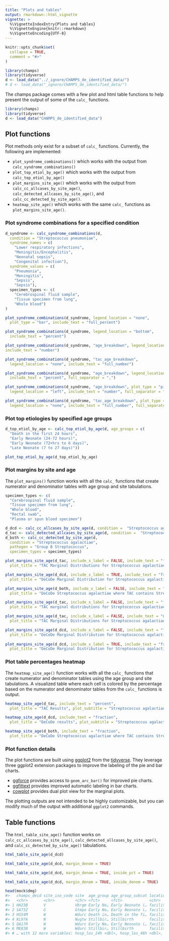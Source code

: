 ```yaml
---
title: "Plots and tables"
output: rmarkdown::html_vignette
vignette: >
  %\VignetteIndexEntry{Plots and tables}
  %\VignetteEngine{knitr::rmarkdown}
  %\VignetteEncoding{UTF-8}
---
```


```r
knitr::opts_chunk$set(
  collapse = TRUE,
  comment = "#>"
)
```

```r
library(champs)
library(tidyverse)
d <- load_data("../_ignore/CHAMPS_de_identified_data/")
# d <- load_data("_ignore/CHAMPS_de_identified_data/")
```

The champs package comes with a few plot and html table functions to help present the output of some of the `calc_` functions.

```r
library(champs)
library(tidyverse)
d <- load_data("CHAMPS_de_identified_data")
```

## Plot functions

Plot methods only exist for a subset of `calc_` functions. Currently, the following are implemented:

- `plot_syndrome_combinations()` which works with the output from `calc_syndrome_combinations()`
- `plot_top_etiol_by_age()` which works with the output from `calc_top_etiol_by_age()`
- `plot_margins_site_age()` which works with the output from `calc_cc_allcases_by_site_age()`, ` calc_detected_allcases_by_site_age()`, and `calc_cc_detected_by_site_age()`.
- `heatmap_site_age()` which works with the same `calc_` functions as `plot_margins_site_age()`.

### Plot syndrome combinations for a specified condition

```r
d_syndrome <- calc_syndrome_combinations(d,
  condition = "Streptococcus pneumoniae",
  syndrome_names = c(
    "Lower respiratory infections",
    "Meningitis/Encephalitis",
    "Neonatal sepsis",
    "Congenital infection"),
  syndrome_values = c(
    "Pneumonia",
    "Meningitis",
    "Sepsis",
    "Sepsis"),
  specimen_types <- c(
    "Cerebrospinal fluid sample",
    "Tissue specimen from lung",
    "Whole blood")
)

plot_syndrome_combinations(d_syndrome, legend_location = "none", 
  plot_type = "bar", include_text = "full_percent")

plot_syndrome_combinations(d_syndrome, legend_location = "bottom", 
  include_text = "percent")

plot_syndrome_combinations(d_syndrome, "age_breakdown", legend_location = "bottom", 
include_text = "number")

plot_syndrome_combinations(d_syndrome, "tac_age_breakdown", 
  legend_location = "none", include_text = "full_number")

plot_syndrome_combinations(d_syndrome, "age_breakdown", legend_location = "bottom", 
  include_text = "percent", full_separator = ",")

plot_syndrome_combinations(d_syndrome, "age_breakdown", plot_type = "pie", 
  legend_location = "left", include_text = "number", full_separator = ",")

plot_syndrome_combinations(d_syndrome, "tac_age_breakdown", plot_type = "bar", 
  legend_location = "none", include_text = "full_number", full_separator = "\n")  
```

### Plot top etiologies by specified age groups

```r
d_top_etiol_by_age <- calc_top_etiol_by_age(d, age_groups = c(
  "Death in the first 24 hours",
  "Early Neonate (24-72 hours)",
  "Early Neonate (72+hrs to 6 days)",
  "Late Neonate (7 to 27 days)"))

plot_top_etiol_by_age(d_top_etiol_by_age)
```

### Plot margins by site and age

The `plot_margins()` function works with all the `calc_` functions that create numerator and denominator tables with age group and site tabulations.

```r
specimen_types <- c(
  "Cerebrospinal fluid sample",
  "Tissue specimen from lung",
  "Whole blood",
  "Rectal swab",
  "Plasma or spun blood specimen")

d_dcd <- calc_cc_allcases_by_site_age(d, condition =  "Streptococcus agalactiae")
d_tac <- calc_detected_allcases_by_site_age(d, condition =  "Streptococcus agalactiae", pathogen = "Group B Streptococcus")
d_both <- calc_cc_detected_by_site_age(d,
  condition = "Streptococcus agalactiae",
  pathogen = "Group B Streptococcus",
  specimen_types = specimen_types)

plot_margins_site_age(d_tac, include_x_label = FALSE, include_text = "full_fraction",
  plot_title = "TAC Marginal Distributions for Streptococcus agalactiae")

plot_margins_site_age(d_dcd, include_x_label = TRUE, include_text = "fraction",
  plot_title = "DeCoDe Marginal Distribution for Streptococcus agalactiae")             

plot_margins_site_age(d_both, include_x_label = FALSE, include_text = "full_fraction",
  plot_title = "DeCoDe Streptococcus agalactiae where TAC contains Streptococcus agalactiae")

plot_margins_site_age(d_tac, include_x_label = FALSE, include_text = "full_percent", 
  plot_title = "TAC marginal distributions for Streptococcus agalactiae")

plot_margins_site_age(d_tac, include_x_label = FALSE, include_text = "name",
  plot_title = "TAC Marginal Distributions for Streptococcus agalactiae")

plot_margins_site_age(d_dcd, include_x_label = FALSE, include_text = "full_fraction",
  plot_title = "DeCoDe Marginal Distribution for Streptococcus agalactiae")
             
plot_margins_site_age(d_dcd, include_x_label = TRUE, include_text = "fraction",
  plot_title = "DeCoDe Marginal Distribution for Streptococcus agalactiae")             
```

### Plot table percentages heatmap

The `heatmap_site_age()` function works with all the `calc_` functions that create numerator and denominator tables using the age group and site tabulations. A visualized table where each cell is colored by the percentage based on the numerator and denominator tables from the `calc_` functions is output.

```r
heatmap_site_age(d_tac, include_text = "percent",
  plot_title = "TAC Results", plot_subtitle = "Streptococcus agalactiae")

heatmap_site_age(d_dcd, include_text = "fraction",
  plot_title = "DeCoDe results", plot_subtitle = "Streptococcus agalactiae")             

heatmap_site_age(d_both, include_text = "fraction",
  plot_title = "DeCoDe Streptococcus agalactiae where TAC contains Streptococcus agalactiae")
```

### Plot function details

The plot functions are built using [ggplot2](https://ggplot2.tidyverse.org/) from the [tidyverse](https://www.tidyverse.org/). They leverage three ggplot2 extension packages to improve the labeling of the pie and bar charts.

- [ggforce](https://ggforce.data-imaginist.com/) provides access to `geom_arc_bar()` for improved pie charts.
- [ggfittext](https://wilkox.org/ggfittext/) provides improved automatic labeling in bar charts.
- [cowplot](https://wilkelab.org/cowplot/articles/plot_grid.html) provides dual plot view for the marginal plots.

The plotting outputs are not intended to be highly customizable, but you can modify much of the output with additional `ggplot2` commands. 

## Table functions

The `html_table_site_age()` function works on `calc_cc_allcases_by_site_age()`, `calc_detected_allcases_by_site_age()`, and `calc_cc_detected_by_site_age()` tabulations. 

```r
html_table_site_age(d_dcd)

html_table_site_age(d_dcd, margin_denom = TRUE)

html_table_site_age(d_dcd, margin_denom = TRUE, inside_pct = TRUE)

html_table_site_age(d_dcd, margin_denom = TRUE, inside_denom = TRUE)
```

```r
head(mock$dmg)
#>   champs_deid site_iso_code site  age_group age_group_subcat location_of_dea…
#>   <chr>       <chr>         <chr> <fct>     <fct>            <chr>           
#> 1 HH23B       V             Vbrgm Early Ne… Early Neonate (… facility        
#> 2 SA73Z       G             Gtmpo Early Ne… Early Neonate (… facility        
#> 3 HS54M       W             Wdurc Death in… Death in the fi… facility        
#> 4 KL97A       N             Nugtw Stillbir… Stillbirth       facility        
#> 5 QA17R       W             Wdurc Early Ne… Early Neonate (… facility        
#> 6 ME83B       W             Wdurc Stillbir… Stillbirth       facility        
#> # … with 12 more variables: hosp_los_24h <dbl>, hosp_los_48h <dbl>,
```
